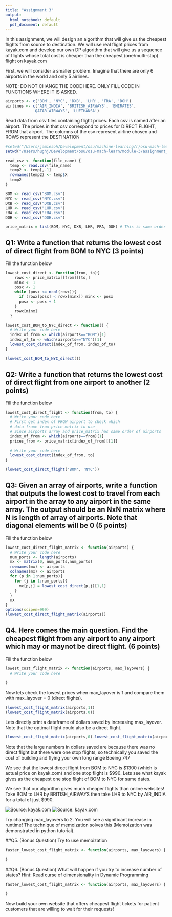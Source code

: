 ```yaml
---
title: "Assignment 3"
output:
  html_notebook: default
  pdf_document: default
---
```


In this assignment, we will design an algorithm that will give us the cheapest flights from source to destination. We will use real flight prices from kayak.com and develop our own DP algorithm that will give us a sequence of flights whose total cost is cheaper than the cheapest (one/multi-stop) flight on kayak.com


First, we will consider a smaller problem. Imagine that there are only 6 airports in the world and only 5 airlines.

NOTE: DO NOT CHANGE THE CODE HERE. ONLY FILL CODE IN FUNCTIONS WHERE IT IS ASKED.

```r
airports <- c('BOM', 'NYC', 'DXB', 'LHR', 'FRA', 'DOH')
airlines <- c('AIR_INDIA', 'BRITISH_AIRWAYS', 'EMIRATES', 
            'QATAR_AIRWAYS', 'LUFTHANSA')
```

Read data from csv files containing flight prices. Each csv is named after an airport. The prices in that csv correspond to prices for DIRECT FLIGHT, FROM that airport. The columns of the csv represent airline chosen and ROWS represent the DESTINATION

```r
#setwd("/Users/jamiesoh/Development/osu/machine-learning/r/osu-mach-learn/")
setwd("/Users/hughj/Development/osu/osu-mach-learn/module-3/assignment_3/")

read_csv <- function(file_name) {
  temp <- read.csv(file_name)
  temp2 <- temp[,-1]
  rownames(temp2) <- temp$X
  temp2
}

BOM <- read_csv("BOM.csv")
NYC <- read_csv("NYC.csv")
DXB <- read_csv("DXB.csv")
LHR <- read_csv("LHR.csv")
FRA <- read_csv("FRA.csv")
DOH <- read_csv("DOH.csv")

price_matrix = list(BOM, NYC, DXB, LHR, FRA, DOH) # This is same order as airports
```

## Q1: Write a function that returns the lowest cost of direct flight from BOM to NYC (3 points)

Fill the function below
```r
lowest_cost_direct <- function(from, to){
    rowx <- price_matrix[[from]][to,]
    minx <- 1
    posx <- 1
    while (posx <= ncol(rowx)){
      if (rowx[posx] < rowx[minx]) minx <- posx
      posx <- posx + 1
    }
    rowx[minx]
  }

lowest_cost_BOM_to_NYC_direct <- function() {
  # Write your code here
  index_of_from <- which(airports=="BOM")[1]
  index_of_to <- which(airports=="NYC")[1]
  lowest_cost_direct(index_of_from, index_of_to)
}

(lowest_cost_BOM_to_NYC_direct())
```

## Q2: Write a function that returns the lowest cost of direct flight from one airport to another (2 points)

Fill the function below
```r
lowest_cost_direct_flight <- function(from, to) {
  # Write your code here
  # First get index of FROM airport to check which 
  # data frame from price matrix to use
  # Since airports array and price_matrix has same order of airports
  index_of_from <- which(airports==from)[1]
  prices_from <- price_matrix[index_of_from][[1]]
  
  # Write your code here
  lowest_cost_direct(index_of_from, to)
}

(lowest_cost_direct_flight('BOM', 'NYC'))
```

## Q3: Given an array of airports, write a function that outputs the lowest cost to travel from each airport in the array to any airport in the same array. The output should be an NxN matrix where N is length of array of airports. Note that diagonal elements will be 0 (5 points)

Fill the function below
```r
lowest_cost_direct_flight_matrix <- function(airports) {
  # Write your code here
  num_ports <- length(airports)
  mx <- matrix(0, num_ports,num_ports)
  rownames(mx) <- airports
  colnames(mx) <- airports
  for (p in 1:num_ports){
    for (j in 1:num_ports){
      mx[p,j] = lowest_cost_direct(p,j)[1,1]
    }
  }
  mx
}
options(scipen=999)
(lowest_cost_direct_flight_matrix(airports))
```

## Q4. Here comes the main question. Find the cheapest flight from any airport to any airport which may or maynot be direct flight. (6 points)

Fill the function below
```r
lowest_cost_flight_matrix <- function(airports, max_layovers) {
  # Write your code here
  
}
```


Now lets check the lowest prices when max_layover is 1 and compare them with max_layover = 0 (direct flights). 

```r
(lowest_cost_flight_matrix(airports,1))
(lowest_cost_flight_matrix(airports,0))
```

Lets directly print a dataframe of dollars saved by increasing max_layover. Note that the optimal flight could also be a direct flight.

```r
(lowest_cost_flight_matrix(airports,0)-lowest_cost_flight_matrix(airports,1))
```

Note that the large numbers in dollars saved are because there was no direct flight but there were one stop flights, so technically you saved the cost of building and flying your own long range Boeing 747

We see that the lowest direct flight from BOM to NYC is \$1300 (which is actual price on kayak.com) and one stop flight is \$990. Lets see what kayak gives as the cheapest one stop flight of BOM to NYC for same dates.

We see that our algorithm gives much cheaper flights than online websites! Take BOM to LHR by BRITISH_AIRWAYS then take LHR to NYC by AIR_INDIA for a total of just \$990.

![Source: kayak.com](airline1.png) <!-- .element width="50%" -->
![Source: kayak.com](airline2.png) <!-- .element width="50%" -->

Try changing max_layovers to 2. You will see a significant increase in runtime! The technique of memoization solves this (Memoization was demonstrated in python tutorial).

##Q5. (Bonus Question) Try to use memoization

```r
faster_lowest_cost_flight_matrix <- function(airports, max_layovers) {
  
}
```

##Q6. (Bonus Question) What will happen if you try to increase number of states? Hint: Read curse of dimensionality in Dynamic Programming

```r
faster_lowest_cost_flight_matrix <- function(airports, max_layovers) {
  
}
```

Now build your own website that offers cheapest flight tickets for patient customers that are willing to wait for their requests!